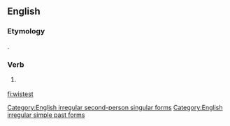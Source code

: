 ==English==

===Etymology===
{{suffix|wist|est}}.

===Verb===
{{head|en|simple past form|cat2=second-person singular forms}}

# {{context|archaic|lang=en}} {{second-person singular past of|wit|lang=en}}

[[Category:English irregular second-person singular forms]]
[[Category:English irregular simple past forms]]

[[fi:wistest]]